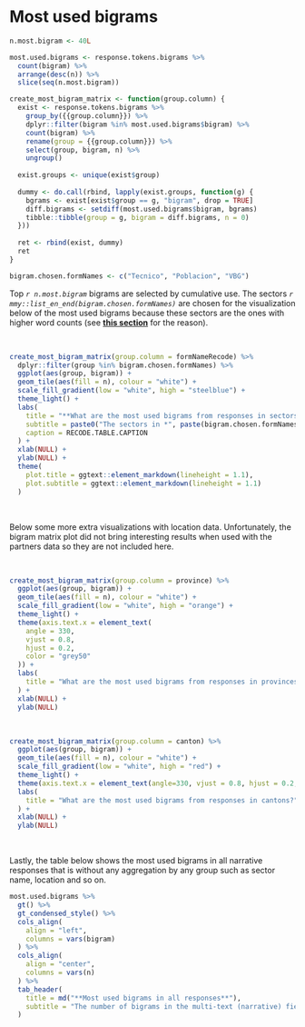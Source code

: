 
# Most used bigrams {-}

```r
n.most.bigram <- 40L
```

```r
most.used.bigrams <- response.tokens.bigrams %>% 
  count(bigram) %>% 
  arrange(desc(n)) %>% 
  slice(seq(n.most.bigram))
```

```r
create_most_bigram_matrix <- function(group.column) {
  exist <- response.tokens.bigrams %>% 
    group_by({{group.column}}) %>% 
    dplyr::filter(bigram %in% most.used.bigrams$bigram) %>% 
    count(bigram) %>% 
    rename(group = {{group.column}}) %>% 
    select(group, bigram, n) %>% 
    ungroup()
  
  exist.groups <- unique(exist$group)
  
  dummy <- do.call(rbind, lapply(exist.groups, function(g) {
    bgrams <- exist[exist$group == g, "bigram", drop = TRUE]
    diff.bigrams <- setdiff(most.used.bigrams$bigram, bgrams)
    tibble::tibble(group = g, bigram = diff.bigrams, n = 0)
  }))
  
  ret <- rbind(exist, dummy)
  ret
}
```

```r
bigram.chosen.formNames <- c("Tecnico", "Poblacion", "VBG")
```

Top *`r n.most.bigram`* bigrams are selected by cumulative use. The sectors *`r mmy::list_en_end(bigram.chosen.formNames)`* are chosen for the
visualization below of the most used bigrams because these sectors are the ones
with higher word counts (see [**this section**](#average-word-count-per-sector) for the
reason).

<br>

```r
create_most_bigram_matrix(group.column = formNameRecode) %>% 
  dplyr::filter(group %in% bigram.chosen.formNames) %>% 
  ggplot(aes(group, bigram)) + 
  geom_tile(aes(fill = n), colour = "white") + 
  scale_fill_gradient(low = "white", high = "steelblue") +
  theme_light() +
  labs(
    title = "**What are the most used bigrams from responses in sectors?**",
    subtitle = paste0("The sectors in *", paste(bigram.chosen.formNames, collapse = ", "), "*"),
    caption = RECODE.TABLE.CAPTION
  ) +
  xlab(NULL) +
  ylab(NULL) +
  theme(
    plot.title = ggtext::element_markdown(lineheight = 1.1),
    plot.subtitle = ggtext::element_markdown(lineheight = 1.1)
  )
```

<br>

Below some more extra visualizations with location data. Unfortunately, the
bigram matrix plot did not bring interesting results when used with the partners
data so they are not included here.

<br>

```r
create_most_bigram_matrix(group.column = province) %>% 
  ggplot(aes(group, bigram)) + 
  geom_tile(aes(fill = n), colour = "white") + 
  scale_fill_gradient(low = "white", high = "orange") +
  theme_light() +
  theme(axis.text.x = element_text(
    angle = 330,
    vjust = 0.8,
    hjust = 0.2,
    color = "grey50"
  )) +
  labs(
    title = "What are the most used bigrams from responses in provinces?"
  ) +
  xlab(NULL) +
  ylab(NULL)
```

<br>

```r
create_most_bigram_matrix(group.column = canton) %>% 
  ggplot(aes(group, bigram)) + 
  geom_tile(aes(fill = n), colour = "white") + 
  scale_fill_gradient(low = "white", high = "red") +
  theme_light() +
  theme(axis.text.x = element_text(angle=330, vjust = 0.8, hjust = 0.2, color = "grey50")) +
  labs(
    title = "What are the most used bigrams from responses in cantons?"
  ) +
  xlab(NULL) +
  ylab(NULL)
```

<br>

Lastly, the table below shows the most used bigrams in all narrative responses
that is without any aggregation by any group such as sector name, location and
so on.

```r
most.used.bigrams %>% 
  gt() %>% 
  gt_condensed_style() %>% 
  cols_align(
    align = "left",
    columns = vars(bigram)
  ) %>% 
  cols_align(
    align = "center",
    columns = vars(n)
  ) %>% 
  tab_header(
    title = md("**Most used bigrams in all responses**"),
    subtitle = "The number of bigrams in the multi-text (narrative) fields"
  )
```

